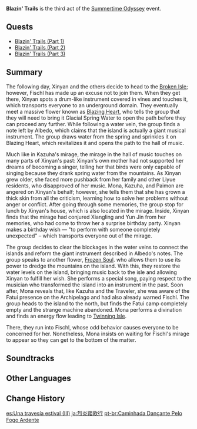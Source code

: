 {{Act Infobox
|image          = Summertime Odyssey Chapter.png
|type           = Story
|event_name     = Summertime Odyssey
|actNum         = III
|actType        = None
|prev           = As the Courtyard in Spring Once Appeared
|next           = Immernachtreich Apokalypse
}}
'''Blazin' Trails''' is the third act of the [[Summertime Odyssey]] event.

==Quests==
* [[Blazin' Trails (Part 1)]]
* [[Blazin' Trails (Part 2)]]
* [[Blazin' Trails (Part 3)]]

==Summary==
The following day, Xinyan and the others decide to head to the [[Broken Isle/2.8|Broken Isle]]; however, Fischl has made up an excuse not to join them. When they get there, Xinyan spots a drum-like instrument covered in vines and touches it, which transports everyone to an underground domain. They eventually meet a massive flower known as [[Blazing Heart]], who tells the group that they will need to bring it Glacial Spring Water to open the path before they can proceed any further. While following a water vein, the group finds a note left by Albedo, which claims that the island is actually a giant musical instrument. The group draws water from the spring and sprinkles it on Blazing Heart, which revitalizes it and opens the path to the hall of music. 

Much like in Kazuha's mirage, the mirage in the hall of music touches on many parts of Xinyan's past: Xinyan's own mother had not supported her dreams of becoming a singer, telling her that birds were only capable of singing because they drank spring water from the mountains. As Xinyan grew older, she faced more pushback from her family and other Liyue residents, who disapproved of her music. Mona, Kazuha, and Paimon are angered on Xinyan's behalf; however, she tells them that she has grown a thick skin from all the criticism, learning how to solve her problems without anger or conflict. After going through some memories, the group stop for lunch by Xinyan's house, which is also located in the mirage. Inside, Xinyan finds that the mirage had conjured Xiangling and Yun Jin from her memories, who had come to throw her a surprise birthday party. Xinyan makes a birthday wish — "to perform with someone completely unexpected" – which transports everyone out of the mirage. 

The group decides to clear the blockages in the water veins to connect the islands and reform the giant instrument described in Albedo's notes. The group speaks to another flower, [[Frozen Soul]]. who allows them to use its power to dredge the mountains on the island. With this, they restore the water levels on the island, bringing music back to the isle and allowing Xinyan to fulfill her wish. She performs a special song, paying respect to the musician who transformed the island into an instrument in the past. Soon after, Mona reveals that, like Kazuha and the Traveler, she was aware of the Fatui presence on the Archipelago and had also already warned Fischl. The group heads to the island to the north, but finds the Fatui camp completely empty and the strange machine abandoned. Mona performs a divination and finds an energy flow leading to [[Twinning Isle/2.8|Twinning Isle]].

There, they run into Fischl, whose odd behavior causes everyone to be concerned for her. Nonetheless, Mona insists on waiting for Fischl's mirage to appear so they can get to the bottom of the matter.

==Soundtracks==
{{Soundtracks by Category Table|type=quest}}

==Other Languages==
{{Other Languages
|en        = Blazin' Trails
|zhs       = 烈火踏歌行
|zhs_rm    = Lièhuǒ Tàgē-xíng
|zht       = 烈火踏歌行
|zht_rm    = Lièhuǒ Tàgē-xíng
|zh_tl     = Blazing Trails of Round Dance
|zhja_note = {{zh|踏歌|rm=tàgē}}/{{ja|踏歌|rm=touka|lit=tap dancing and singing}} is a literary term for {{w|round dance}}.
|ja        = 烈炎踏歌行
|ja_rm     = Retsuen Touka-kou{{assumed}}
|ja_tl     = Blazing Trails of Round Dance{{Sino|ja}}
|ko        = 뜨거운 노래의 길
|ko_rm     = Tteugeoun Norae-ui Gil
|ko_tl     = Passionate Road of Songs
|es        = Canción ardiente
|es_tl     = Blazing Song
|fr        = Chanson endiablée
|fr_tl     = Wild Song
|ru        = Пламенная песнь
|ru_tl     = Fiery Song
|th        = ขับขานบทเพลงที่แผดเผา
|th_rm     = Kabkarn Bot Plaeng thi Paedpao
|th_tl     = Echoes of Blazing Song
|vi        = Hành Trình Lửa Và Nhạc
|vi_tl     = Journey of Fire and Music
|de        = Flammende Pfade
|de_tl     = Flaming Paths
|id        = Jalan yang Membara
|id_tl     = The Burning Road
|pt        = Caminhada Dançante Pelo Fogo Ardente
|pt_tl     = Dancing Walk Through The Burning Fire
|tr        = Alevli Yollar
|tr_tl     = 
|it        = Scie infuocate
|it_tl     = 
}}

==Change History==
{{Change History|2.8}}

[[es:Una travesía estival (III)]]
[[ja:烈炎踏歌行]]
[[pt-br:Caminhada Dançante Pelo Fogo Ardente]]